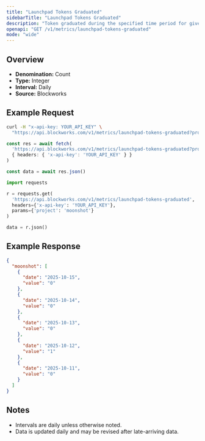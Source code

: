 ```yaml
---
title: "Launchpad Tokens Graduated"
sidebarTitle: "Launchpad Tokens Graduated"
description: "Token graduated during the specified time period for given launchpad."
openapi: "GET /v1/metrics/launchpad-tokens-graduated"
mode: "wide"
---
```


## Overview

- **Denomination:** Count
- **Type:** Integer
- **Interval:** Daily
- **Source:** Blockworks

## Example Request

<CodeGroup>

```bash cURL
curl -H "x-api-key: YOUR_API_KEY" \
  "https://api.blockworks.com/v1/metrics/launchpad-tokens-graduated?project=moonshot"
```

```typescript TypeScript
const res = await fetch(
  'https://api.blockworks.com/v1/metrics/launchpad-tokens-graduated?project=moonshot',
  { headers: { 'x-api-key': 'YOUR_API_KEY' } }
)

const data = await res.json()
```

```python Python
import requests

r = requests.get(
  'https://api.blockworks.com/v1/metrics/launchpad-tokens-graduated',
  headers={'x-api-key': 'YOUR_API_KEY'},
  params={'project': 'moonshot'}
)

data = r.json()
```

</CodeGroup>

## Example Response

```json
{
  "moonshot": [
    {
      "date": "2025-10-15",
      "value": "0"
    },
    {
      "date": "2025-10-14",
      "value": "0"
    },
    {
      "date": "2025-10-13",
      "value": "0"
    },
    {
      "date": "2025-10-12",
      "value": "1"
    },
    {
      "date": "2025-10-11",
      "value": "0"
    }
  ]
}
```

## Notes
- Intervals are daily unless otherwise noted.
- Data is updated daily and may be revised after late-arriving data.
